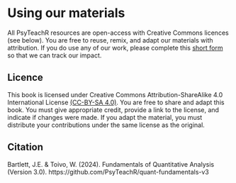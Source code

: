 # Using our materials {-}

All PsyTeachR resources are open-access with Creative Commons licences (see below). You are free to reuse, remix, and adapt our materials with attribution. If you do use any of our work, please complete this [short form](https://forms.office.com/e/v8Sk0UpP6Q){target="_blank"} so that we can track our impact.

## Licence

This book is licensed under Creative Commons Attribution-ShareAlike 4.0 International License [(CC-BY-SA 4.0)](https://creativecommons.org/licenses/by-sa/4.0/){target="_blank"}. You are free to share and adapt this book. You must give appropriate credit, provide a link to the license, and indicate if changes were made. If you adapt the material, you must distribute your contributions under the same license as the original. 

## Citation

Bartlett, J.E. & Toivo, W. (2024). Fundamentals of Quantitative Analysis (Version 3.0). https://github.com/PsyTeachR/quant-fundamentals-v3
